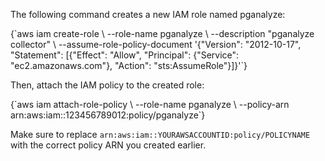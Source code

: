 The following command creates a new IAM role named pganalyze:

<CodeBlock language="bash">
{`aws iam create-role \
  --role-name pganalyze \
  --description "pganalyze collector" \
  --assume-role-policy-document '{"Version": "2012-10-17", "Statement": [{"Effect": "Allow", "Principal": {"Service": "ec2.amazonaws.com"}, "Action": "sts:AssumeRole"}]}'`}
</CodeBlock>

Then, attach the IAM policy to the created role:

<CodeBlock language="bash">
{`aws iam attach-role-policy \
  --role-name pganalyze \
  --policy-arn arn:aws:iam::123456789012:policy/pganalyze`}
</CodeBlock>

Make sure to replace `arn:aws:iam::YOURAWSACCOUNTID:policy/POLICYNAME` with the
correct policy ARN you created earlier.
